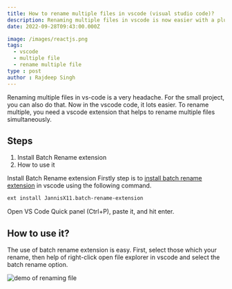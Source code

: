 ```yaml
---
title: How to rename multiple files in vscode (visual studio code)?
description: Renaming multiple files in vscode is now easier with a plugin.
date: 2022-09-28T09:43:00.000Z

image: /images/reactjs.png
tags:
  - vscode
  - multiple file
  - rename multiple file
type : post
author : Rajdeep Singh
---
```


Renaming multiple files in vs-code is a very headache. For the small project, you can also do that. Now in the vscode code, it lots easier. To rename multiple, you need a vscode extension that helps to rename multiple files simultaneously. 

## Steps

1. Install Batch Rename extension
2. How to use it

Install Batch Rename extension
Firstly step is to [install batch rename extension](https://marketplace.visualstudio.com/items?itemName=JannisX11.batch-rename-extension) in vscode using the following command.

```bash
ext install JannisX11.batch-rename-extension
```

Open VS Code Quick panel (Ctrl+P), paste it, and hit enter.

## How to use it?

The use of batch rename extension is easy. First, select those which your rename, then help of right-click open file explorer in vscode and select the batch rename option.

![demo of renaming file](/images/rename-multiple-file.gif)
